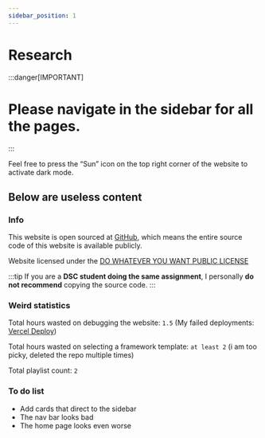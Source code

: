```yaml
---
sidebar_position: 1
---
```


# Research

:::danger[IMPORTANT]
# Please navigate in the sidebar for all the pages.
:::

Feel free to press the “Sun” icon on the top right corner of the website to activate dark mode.

## Below are useless content
### Info
This website is open sourced at [GitHub](https://github.com/udontur/novato), which means the entire source code of this website is available publicly.

Website licensed under the [DO WHATEVER YOU WANT PUBLIC LICENSE](https://github.com/udontur/novato/blob/main/LICENSE)

:::tip
If you are a **DSC student doing the same assignment**, I personally **do not recommend** copying the source code. 
:::

### Weird statistics
Total hours wasted on debugging the website: ```1.5``` (My failed deployments: [Vercel Deploy](https://vercel.com/udonturs-projects/novato/deployments))

Total hours wasted on selecting a framework template: ```at least 2``` (i am too picky, deleted the repo multiple times)

Total playlist count: ``2``

### To do list
- Add cards that direct to the sidebar
- The nav bar looks bad
- The home page looks even worse